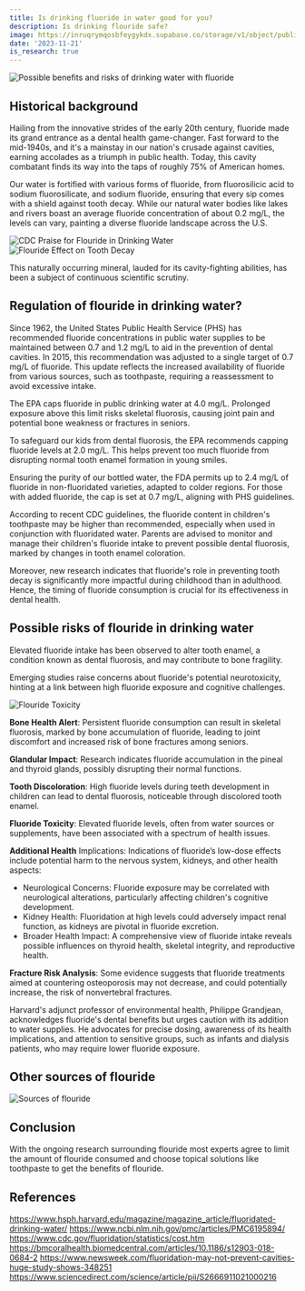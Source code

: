 ```yaml
---
title: Is drinking fluoride in water good for you?
description: Is drinking flouride safe?
image: https://inruqrymqosbfeygykdx.supabase.co/storage/v1/object/public/website/blog/is-flouride-bad-for-you/Blurry%20Blue%20Pink.jpg
date: '2023-11-21'
is_research: true
---
```


<div className="relative overflow-hidden max-w-xl md:pt-4 rounded-lg">
  <img
    src="https://inruqrymqosbfeygykdx.supabase.co/storage/v1/object/public/website/blog/is-flouride-bad-for-you/Blurry%20Blue%20Pink.jpg"
    alt="Possible benefits and risks of drinking water with fluoride"
    className="rounded-lg w-full object-contain object-center"
  />
</div>

## Historical background

Hailing from the innovative strides of the early 20th century, fluoride made its grand entrance as a dental health game-changer.
Fast forward to the mid-1940s, and it's a mainstay in our nation's crusade against cavities, earning accolades as a triumph in
public health. Today, this cavity combatant finds its way into the taps of roughly 75% of American homes.

Our water is fortified with various forms of fluoride, from fluorosilicic acid to sodium fluorosilicate, and sodium fluoride,
ensuring that every sip comes with a shield against tooth decay. While our natural water bodies like lakes and rivers boast an
average fluoride concentration of about 0.2 mg/L, the levels can vary, painting a diverse fluoride landscape across the U.S.

<div className="relative overflow-hidden max-w-xl md:pt-4 rounded-lg">
  <img
    src="https://inruqrymqosbfeygykdx.supabase.co/storage/v1/object/public/website/blog/is-flouride-bad-for-you/cdc-praise.png"
    alt="CDC Praise for Flouride in Drinking Water"
    className="rounded-lg h-full w-full object-contain object-center"
  />
</div>

<div className="relative overflow-hidden max-w-xl md:pt-4 rounded-lg">
  <img
    src="https://inruqrymqosbfeygykdx.supabase.co/storage/v1/object/public/website/blog/is-flouride-bad-for-you/flouride-effect-cavities.png"
    alt="Flouride Effect on Tooth Decay"
    className="rounded-lg h-full w-full object-contain object-center"
  />
</div>

This naturally occurring mineral, lauded for its cavity-fighting abilities, has been a subject of
continuous scientific scrutiny.

## Regulation of flouride in drinking water?

Since 1962, the United States Public Health Service (PHS) has recommended fluoride concentrations in public water supplies
to be maintained between 0.7 and 1.2 mg/L to aid in the prevention of dental cavities. In 2015,
this recommendation was adjusted to a single target of 0.7 mg/L of fluoride. This update reflects the
increased availability of fluoride from various sources, such as toothpaste, requiring a reassessment to avoid excessive intake.

The EPA caps fluoride in public drinking water at 4.0 mg/L. Prolonged exposure above this limit risks skeletal fluorosis,
causing joint pain and potential bone weakness or fractures in seniors.

To safeguard our kids from dental fluorosis, the EPA recommends capping fluoride levels at 2.0 mg/L.
This helps prevent too much fluoride from disrupting normal tooth enamel formation in young smiles.

Ensuring the purity of our bottled water, the FDA permits up to 2.4 mg/L of fluoride in non-fluoridated varieties,
adapted to colder regions. For those with added fluoride, the cap is set at 0.7 mg/L, aligning with PHS guidelines.

According to recent CDC guidelines, the fluoride content in children's toothpaste may be higher than recommended, especially when
used in conjunction with fluoridated water. Parents are advised to monitor and manage their children's fluoride intake to prevent
possible dental fluorosis, marked by changes in tooth enamel coloration.

Moreover, new research indicates that fluoride's role in preventing tooth decay is significantly more impactful during
childhood than in adulthood. Hence, the timing of fluoride consumption is crucial for its effectiveness in dental health.

## Possible risks of flouride in drinking water

Elevated fluoride intake has been observed to alter tooth enamel, a condition known as dental fluorosis, and may contribute to bone fragility.

Emerging studies raise concerns about fluoride's potential neurotoxicity, hinting at a link between high fluoride exposure and cognitive challenges.

<div className="relative overflow-hidden max-w-xl md:pt-4 rounded-lg">
  <img
    src="https://inruqrymqosbfeygykdx.supabase.co/storage/v1/object/public/website/blog/is-flouride-bad-for-you/flouride%20toxicity.jpg"
    alt="Flouride Toxicity"
    className="rounded-lg h-full w-full object-contain object-center"
  />
</div>

**Bone Health Alert**: Persistent fluoride consumption can result in skeletal fluorosis, marked by bone accumulation of fluoride, leading to joint discomfort and increased risk of bone fractures among seniors.

**Glandular Impact**: Research indicates fluoride accumulation in the pineal and thyroid glands, possibly disrupting their normal functions.

**Tooth Discoloration**: High fluoride levels during teeth development in children can lead to dental fluorosis, noticeable through discolored tooth enamel.

**Fluoride Toxicity**: Elevated fluoride levels, often from water sources or supplements, have been associated with a spectrum of health issues.

**Additional Health** Implications: Indications of fluoride’s low-dose effects include potential harm to the nervous system, kidneys, and other health aspects:

- Neurological Concerns: Fluoride exposure may be correlated with neurological alterations, particularly affecting children's cognitive development.
- Kidney Health: Fluoridation at high levels could adversely impact renal function, as kidneys are pivotal in fluoride excretion.
- Broader Health Impact: A comprehensive view of fluoride intake reveals possible influences on thyroid health, skeletal integrity, and reproductive health.

**Fracture Risk Analysis**: Some evidence suggests that fluoride treatments aimed at countering osteoporosis may not decrease, and could potentially increase, the risk of nonvertebral fractures.

Harvard's adjunct professor of environmental health, Philippe Grandjean, acknowledges fluoride's dental benefits but urges caution with its addition to water supplies.
He advocates for precise dosing, awareness of its health implications, and attention to sensitive groups, such as infants and dialysis patients, who may require lower fluoride exposure.

## Other sources of flouride

<div className="relative overflow-hidden max-w-xl md:pt-4 rounded-lg">
  <img
    src="https://inruqrymqosbfeygykdx.supabase.co/storage/v1/object/public/website/blog/is-flouride-bad-for-you/source-flouride.png"
    alt="Sources of flouride"
    className="rounded-lg h-full w-full object-contain object-center"
  />
</div>

## Conclusion

With the ongoing research surrounding flouride most experts agree to limit the amount of flouride consumed and choose topical
solutions like toothpaste to get the benefits of flouride.

## References

https://www.hsph.harvard.edu/magazine/magazine_article/fluoridated-drinking-water/
https://www.ncbi.nlm.nih.gov/pmc/articles/PMC6195894/
https://www.cdc.gov/fluoridation/statistics/cost.htm
https://bmcoralhealth.biomedcentral.com/articles/10.1186/s12903-018-0684-2
https://www.newsweek.com/fluoridation-may-not-prevent-cavities-huge-study-shows-348251
https://www.sciencedirect.com/science/article/pii/S2666911021000216
